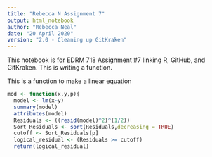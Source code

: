 ---
title: "Rebecca N Assignment 7"
output: html_notebook
author: "Rebecca Neal"
date: "20 April 2020"
version: "2.0 - Cleaning up GitKraken"
---
This notebook is for EDRM 718 Assignment #7 linking R, GitHub, and GitKraken.
This is writing a function.

This is a function to make a linear equation 
```{r}
mod <- function(x,y,p){
  model <- lm(x~y)
  summary(model)
  attributes(model)
  Residuals <- ((resid(model)^2)^(1/2))
  Sort_Residuals <- sort(Residuals,decreasing = TRUE)
  cutoff <- Sort_Residuals[p]
  logical_residual <- (Residuals >= cutoff)
  return(logical_residual)
```

